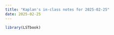 ```yaml
---
title: "Kaplan's in-class notes for 2025-02-25"
date: 2025-02-25
---
```


```r
library(LSTbook)
```

